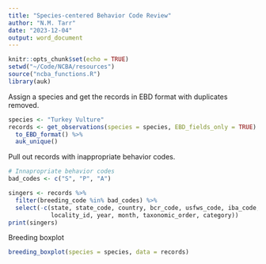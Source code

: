 ```yaml
---
title: "Species-centered Behavior Code Review"
author: "N.M. Tarr"
date: "2023-12-04"
output: word_document
---
```


```r
knitr::opts_chunk$set(echo = TRUE)
setwd("~/Code/NCBA/resources")
source("ncba_functions.R")
library(auk)
```

Assign a species and get the records in EBD format with duplicates removed.
```r
species <- "Turkey Vulture"
records <- get_observations(species = species, EBD_fields_only = TRUE) %>%
  to_EBD_format() %>%
  auk_unique()
```

Pull out records with inappropriate behavior codes.
```r
# Innapropriate behavior codes
bad_codes <- c("S", "P", "A")

singers <- records %>% 
  filter(breeding_code %in% bad_codes) %>%
  select(-c(state, state_code, country, bcr_code, usfws_code, iba_code, 
            locality_id, year, month, taxonomic_order, category))
print(singers)
```

Breeding boxplot
```r
breeding_boxplot(species = species, data = records)
```

